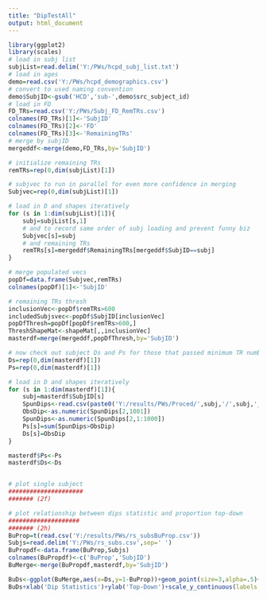 ---
title: "DipTestAll"
output: html_document
---

```{r}
library(ggplot2)
library(scales)
# load in subj list
subjList=read.delim('Y:/PWs/hcpd_subj_list.txt')
# load in ages
demo=read.csv('Y:/PWs/hcpd_demographics.csv')
# convert to used naming convention
demo$SubjID<-gsub('HCD','sub-',demo$src_subject_id)
# load in FD
FD_TRs=read.csv('Y:/PWs/Subj_FD_RemTRs.csv')
colnames(FD_TRs)[1]<-'SubjID'
colnames(FD_TRs)[2]<-'FD'
colnames(FD_TRs)[3]<-'RemainingTRs'
# merge by subjID
mergeddf<-merge(demo,FD_TRs,by='SubjID')

# initialize remaining TRs
remTRs=rep(0,dim(subjList)[1])

# subjvec to run in parallel for even more confidence in merging
Subjvec=rep(0,dim(subjList)[1])

# load in D and shapes iteratively
for (s in 1:dim(subjList)[1]){
    subj=subjList[s,1]
    # and to record same order of subj loading and prevent funny biz
    Subjvec[s]=subj
    # and remaining TRs
    remTRs[s]=mergeddf$RemainingTRs[mergeddf$SubjID==subj]
}

# merge populated vecs
popDf=data.frame(Subjvec,remTRs)
colnames(popDf)[1]<-'SubjID'

# remaining TRs thresh
inclusionVec<-popDf$remTRs>600
includedSubjsvec<-popDf$SubjID[inclusionVec]
popDfThresh=popDf[popDf$remTRs>600,]
ThreshShapeMat<-shapeMat[,,inclusionVec]
masterdf=merge(mergeddf,popDfThresh,by='SubjID')

# now check out subject Ds and Ps for those that passed minimum TR number
Ds=rep(0,dim(masterdf)[1])
Ps=rep(0,dim(masterdf)[1])

# load in D and shapes iteratively
for (s in 1:dim(masterdf)[1]){
    subj=masterdf$SubjID[s]
    SpunDips<-read.csv(paste0('Y:/results/PWs/Proced/',subj,'/',subj,'_SpunDips4.csv'),header=F)
    ObsDip<-as.numeric(SpunDips[2,1001])
    SpunDips<-as.numeric(SpunDips[2,1:1000])
    Ps[s]=sum(SpunDips>ObsDip)
    Ds[s]=ObsDip
}

masterdf$Ps<-Ps
masterdf$Ds<-Ds



```

```{r}
# plot single subject 
#####################
####### (2f)
```


```{r}
# plot relationship between dips statistic and proportion top-down
####################
####### (2h)
BuProp=t(read.csv('Y:/results/PWs/rs_subsBuProp.csv'))
Subjs=read.delim('Y:/PWs/rs_subs.csv',sep=' ')
BuPropdf<-data.frame(BuProp,Subjs)
colnames(BuPropdf)<-c('BuProp','SubjID')
BuMerge<-merge(BuPropdf,masterdf,by='SubjID')

BuDs<-ggplot(BuMerge,aes(x=Ds,y=1-BuProp))+geom_point(size=3,alpha=.5)+theme_classic(base_size=28)+geom_smooth(method='lm',color='black')
BuDs+xlab('Dip Statistics')+ylab('Top-Down')+scale_y_continuous(labels = percent_format(accuracy = 1))+scale_x_continuous(breaks=c(.002,.006,.01))

```